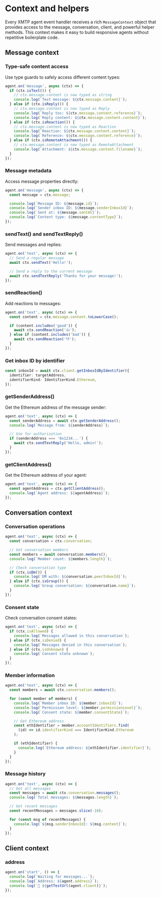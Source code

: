 # Context and helpers

Every XMTP agent event handler receives a rich `MessageContext` object that provides access to the message, conversation, client, and powerful helper methods. This context makes it easy to build responsive agents without repetitive boilerplate code.

## Message context

### Type-safe content access

Use type guards to safely access different content types:

```typescript
agent.on('message', async (ctx) => {
  if (ctx.isText()) {
    // ctx.message.content is now typed as string
    console.log(`Text message: ${ctx.message.content}`);
  } else if (ctx.isReply()) {
    // ctx.message.content is now typed as Reply
    console.log(`Reply tos: ${ctx.message.content.reference}`);
    console.log(`Reply content: ${ctx.message.content.content}`);
  } else if (ctx.isReaction()) {
    // ctx.message.content is now typed as Reaction
    console.log(`Reaction: ${ctx.message.content.content}`);
    console.log(`Reference: ${ctx.message.content.reference}`);
  } else if (ctx.isRemoteAttachment()) {
    // ctx.message.content is now typed as RemoteAttachment
    console.log(`Attachment: ${ctx.message.content.filename}`);
  }
});
```

### Message metadata

Access message properties directly:

```typescript
agent.on('message', async (ctx) => {
  const message = ctx.message;

  console.log(`Message ID: ${message.id}`);
  console.log(`Sender inbox ID: ${message.senderInboxId}`);
  console.log(`Sent at: ${message.sentAt}`);
  console.log(`Content type: ${message.contentType}`);
});
```

### sendText() and sendTextReply()

Send messages and replies:

```typescript
agent.on('text', async (ctx) => {
  // Send a regular message
  await ctx.sendText('Hello!');

  // Send a reply to the current message
  await ctx.sendTextReply('Thanks for your message!');
});
```

### sendReaction()

Add reactions to messages:

```typescript
agent.on('text', async (ctx) => {
  const content = ctx.message.content.toLowerCase();

  if (content.includes('good')) {
    await ctx.sendReaction('👍');
  } else if (content.includes('bad')) {
    await ctx.sendReaction('👎');
  }
});
```

### Get inbox ID by identifier

```typescript
const inboxId = await ctx.client.getInboxIdByIdentifier({
  identifier: targetAddress,
  identifierKind: IdentifierKind.Ethereum,
});
```

### getSenderAddress()

Get the Ethereum address of the message sender:

```typescript
agent.on('text', async (ctx) => {
  const senderAddress = await ctx.getSenderAddress();
  console.log(`Message from: ${senderAddress}`);

  // Use for authorization
  if (senderAddress === '0x1234...') {
    await ctx.sendTextReply('Hello, admin!');
  }
});
```

### getClientAddress()

Get the Ethereum address of your agent:

```typescript
agent.on('text', async (ctx) => {
  const agentAddress = ctx.getClientAddress();
  console.log(`Agent address: ${agentAddress}`);
});
```

## Conversation context

### Conversation operations

```typescript
agent.on('text', async (ctx) => {
  const conversation = ctx.conversation;

  // Get conversation members
  const members = await conversation.members();
  console.log(`Member count: ${members.length}`);

  // Check conversation type
  if (ctx.isDm()) {
    console.log(`DM with: ${conversation.peerInboxId}`);
  } else if (ctx.isGroup()) {
    console.log(`Group conversation: ${conversation.name}`);
  }
});
```

### Consent state

Check conversation consent states:

```typescript
agent.on('text', async (ctx) => {
  if (ctx.isAllowed) {
    console.log(`Messages allowed in this conversation`);
  } else if (ctx.isDenied) {
    console.log(`Messages denied in this conversation`);
  } else if (ctx.isUnknown) {
    console.log(`Consent state unknown`);
  }
});
```

### Member information

```typescript
agent.on('text', async (ctx) => {
  const members = await ctx.conversation.members();

  for (const member of members) {
    console.log(`Member inbox ID: ${member.inboxId}`);
    console.log(`Permission level: ${member.permissionLevel}`);
    console.log(`Consent state: ${member.consentState}`);

    // Get Ethereum address
    const ethIdentifier = member.accountIdentifiers.find(
      (id) => id.identifierKind === IdentifierKind.Ethereum
    );

    if (ethIdentifier) {
      console.log(`Ethereum address: ${ethIdentifier.identifier}`);
    }
  }
});
```

### Message history

```typescript
agent.on('text', async (ctx) => {
  // Get all messages
  const messages = await ctx.conversation.messages();
  console.log(`Total messages: ${messages.length}`);

  // Get recent messages
  const recentMessages = messages.slice(-10);

  for (const msg of recentMessages) {
    console.log(`${msg.senderInboxId}: ${msg.content}`);
  }
});
```

## Client context

### address

```typescript
agent.on('start', () => {
  console.log(`Waiting for messages...`);
  console.log(`Address: ${agent.address}`);
  console.log(`🔗 ${getTestUrl(agent.client)}`);
});
```

